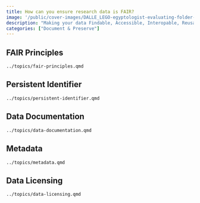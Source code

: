 ```yaml
---
title: How can you ensure research data is FAIR?
image: '/public/cover-images/DALLE_LEGO-egyptologist-evaluating-folder-structure.jpg'
description: "Making your data Findable, Accessible, Interopable, Reusable is more doable than you might think."
categories: ["Document & Preserve"]
---
```


## FAIR Principles

```.include
../topics/fair-principles.qmd
```

## Persistent Identifier

```.include
../topics/persistent-identifier.qmd
```

## Data Documentation

```.include
../topics/data-documentation.qmd
```

## Metadata

```.include
../topics/metadata.qmd
```

## Data Licensing

```.include
../topics/data-licensing.qmd
```
